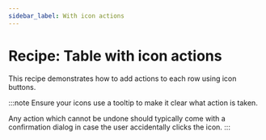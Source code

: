 ```yaml
---
sidebar_label: With icon actions
---
```


# Recipe: Table with icon actions

This recipe demonstrates how to add actions to each row using icon buttons.

:::note
Ensure your icons use a tooltip to make it clear what action is taken.

Any action which cannot be undone should typically come with a confirmation dialog in case the user accidentally clicks the icon.
:::

<RecipeDemo initialpath="/recipes/table/icon-actions.html" />
